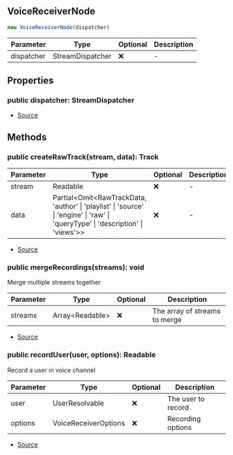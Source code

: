 ## VoiceReceiverNode

```typescript
new VoiceReceiverNode(dispatcher)
```
| Parameter | Type | Optional | Description |
| ----------- | ----------- | ----------- | ----------- |
| dispatcher | StreamDispatcher | ❌ | - |

## Properties
### public  dispatcher: StreamDispatcher
- [Source](https://github.com/Androz2091/discord-player/blob/4177c53/packages/discord-player/src/Structures/VoiceReceiverNode.ts#L19)
## Methods
### public  createRawTrack(stream, data): Track
| Parameter | Type | Optional | Description |
| ----------- | ----------- | ----------- | ----------- |
| stream | Readable | ❌ | - |
| data | Partial\<Omit\<RawTrackData, 'author' \| 'playlist' \| 'source' \| 'engine' \| 'raw' \| 'queryType' \| 'description' \| 'views'>> | ❌ | - |


- [Source](https://github.com/Androz2091/discord-player/blob/4177c53/packages/discord-player/src/Structures/VoiceReceiverNode.ts#L21)
### public  mergeRecordings(streams): void
Merge multiple streams together




| Parameter | Type | Optional | Description |
| ----------- | ----------- | ----------- | ----------- |
| streams | Array\<Readable> | ❌ | The array of streams to merge |


- [Source](https://github.com/Androz2091/discord-player/blob/4177c53/packages/discord-player/src/Structures/VoiceReceiverNode.ts#L45)
### public  recordUser(user, options): Readable
Record a user in voice channel




| Parameter | Type | Optional | Description |
| ----------- | ----------- | ----------- | ----------- |
| user | UserResolvable | ❌ | The user to record |
| options | VoiceReceiverOptions | ❌ | Recording options |


- [Source](https://github.com/Androz2091/discord-player/blob/4177c53/packages/discord-player/src/Structures/VoiceReceiverNode.ts#L56)